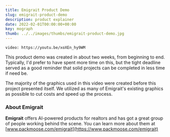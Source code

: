 ---
title: Emigrait Product Demo
slug: emigrait-product-demo
description: product explainer
date: 2022-02-01T00:00:00+00:00
key: mograph
thumb: ../../images/thumbs/emigrait-product-demo.jpg
---

`video: https://youtu.be/xoXEn_hy9WM`

This product demo was created in about two weeks, from beginning to end. Typically, I'd prefer to have spent more time on this, but the tight deadline served as a good reminder that solid projects can be completed in less time if need be.

The majority of the graphics used in this video were created before this project presented itself. We utilized as many of Emigrait's existing graphics as possible to cut costs and speed up the process.

### About Emigrait

**Emigrait** offers AI-powered products for realtors and has got a great group of people working behind the scene. You can learn more about them at [www.packmoose.com/emigrait](https://www.packmoose.com/emigrait)